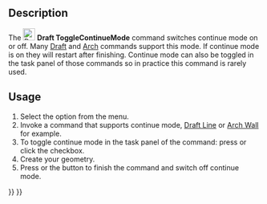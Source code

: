 <languages/>

{{Docnav
|
|
|[[Draft_Workbench|Draft]]
|IconL=
|IconR=
|IconC=Workbench_Draft.svg
}}

{{VeryImportantMessage|THIS COMMAND IS OBSOLETE<br>
It is not available in {{VersionPlus|0.22}}. Use the {{MenuCommand|Continue}} checkbox in the task panel of commands that support this mode instead.}}

{{GuiCommand
|Name=Draft ToggleContinueMode
|MenuLocation=Utilities → Toggle continue mode
|Workbenches=[[Draft_Workbench|Draft]]
}}

==Description== 

The [[Image:Draft_ToggleContinueMode.svg|24px]] '''Draft ToggleContinueMode''' command switches continue mode on or off. Many [[Draft_Workbench|Draft]] and [[Arch_Workbench|Arch]] commands support this mode. If continue mode is on they will restart after finishing. Continue mode can also be toggled in the task panel of those commands so in practice this command is rarely used.

==Usage== 

# Select the {{MenuCommand|Utilities → [[Image:Draft_ToggleContinueMode.svg|16px]] Toggle continue mode}} option from the menu.
# Invoke a command that supports continue mode, [[Draft_Line|Draft Line]] or [[Arch_Wall|Arch Wall]] for example.
# To toggle continue mode in the task panel of the command: press {{KEY|T}} or click the {{MenuCommand|Continue}} checkbox.
# Create your geometry.
# Press {{KEY|Esc}} or the {{Button|Close}} button to finish the command and switch off continue mode.


{{Docnav
|
|
|[[Draft_Workbench|Draft]]
|IconL=
|IconR=
|IconC=Workbench_Draft.svg
}}

{{Draft Tools navi{{#translation:}}}}
{{Userdocnavi{{#translation:}}}}
